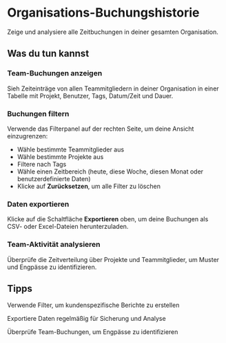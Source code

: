 # Organisations-Buchungshistorie

Zeige und analysiere alle Zeitbuchungen in deiner gesamten Organisation.

## Was du tun kannst

### Team-Buchungen anzeigen
Sieh Zeiteinträge von allen Teammitgliedern in deiner Organisation in einer Tabelle mit Projekt, Benutzer, Tags, Datum/Zeit und Dauer.

### Buchungen filtern
Verwende das Filterpanel auf der rechten Seite, um deine Ansicht einzugrenzen:
- Wähle bestimmte Teammitglieder aus
- Wähle bestimmte Projekte aus
- Filtere nach Tags
- Wähle einen Zeitbereich (heute, diese Woche, diesen Monat oder benutzerdefinierte Daten)
- Klicke auf **Zurücksetzen**, um alle Filter zu löschen

### Daten exportieren
Klicke auf die Schaltfläche **Exportieren** oben, um deine Buchungen als CSV- oder Excel-Dateien herunterzuladen.

### Team-Aktivität analysieren
Überprüfe die Zeitverteilung über Projekte und Teammitglieder, um Muster und Engpässe zu identifizieren.

## Tipps

<Tip>Verwende Filter, um kundenspezifische Berichte zu erstellen</Tip>

<Tip>Exportiere Daten regelmäßig für Sicherung und Analyse</Tip>

<Tip>Überprüfe Team-Buchungen, um Engpässe zu identifizieren</Tip>